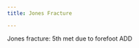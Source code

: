 ```yaml
---
title: Jones Fracture

---
```


:::{.callout title="Kelsey's notes"}

Jones fracture: 5th met due to forefoot ADD
:::